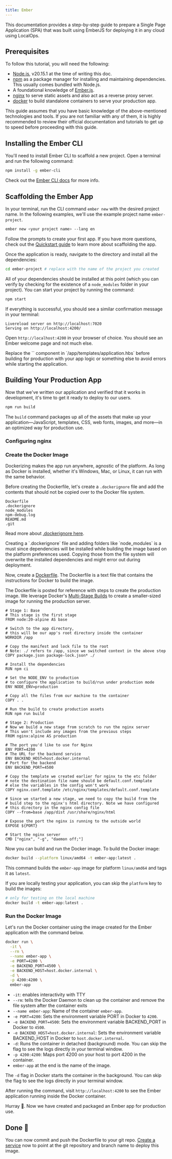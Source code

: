 ```yaml
---
title: Ember
---
```


This documentation provides a step-by-step guide to prepare a Single Page Application (SPA) that was built using EmberJS
for deploying it in any cloud using LocalOps.

## Prerequisites

To follow this tutorial, you will need the following:

- [Node.js][node], v20.15.1 at the time of writing this doc.
- [npm] as a package manager for installing and maintaining dependencies. This usually comes bundled with Node.js.
- A foundational knowledge of [Ember.js][ember].
- [nginx] to serve static assets and also act as a reverse proxy server.
- [docker] to build standalone containers to serve your production app.

<Note>
  This guide assumes that you have basic knowledge of the above-mentioned technologies and tools. If you are not
  familiar with any of them, it is highly recommended to review their official documentation and tutorials to get up to
  speed before proceeding with this guide.
</Note>

## Installing the Ember CLI

You'll need to install Ember CLI to scaffold a new project. Open a terminal and run the following command:

```bash
npm install -g ember-cli
```

Check out the [Ember CLI docs](https://cli.emberjs.com/release/) for more info.

## Scaffolding the Ember App

In your terminal, run the CLI command `ember new` with the desired project name. In the following examples, we'll use
the example project name `ember-project`.

```bash
ember new <your project name> --lang en
```

Follow the prompts to create your first app. If you have more questions, check out the
[Quickstart guide](https://guides.emberjs.com/release/getting-started/quick-start/) to learn more about scaffolding the
app.

Once the application is ready, navigate to the directory and install all the dependencies:

```bash
cd ember-project # replace with the name of the project you created
```

All of your dependencies should be installed at this point (which you can verify by checking for the existence of a
`node_modules` folder in your project). You can start your project by running the command:

```bash
npm start
```

If everything is successful, you should see a similar confirmation message in your terminal:

```
Livereload server on http://localhost:7020
Serving on http://localhost:4200/
```

Open `http://localhost:4200` in your browser of choice. You should see an Ember welcome page and not much else.

<Note>
Replace the `<WelcomePage />` component in `<rootDir>/app/templates/application.hbs` before building for
production with your app logic or something else to avoid errors while starting the application.
</Note>

## Building Your Production App

Now that we've written our application and verified that it works in development, it's time to get it ready to deploy to
our users.

```bash
npm run build
```

The `build` command packages up all of the assets that make up your application—JavaScript, templates, CSS, web fonts,
images, and more—in an optimized way for production use.


### Configuring nginx

<ConfigureNginx />

### Create the Docker Image

Dockerizing makes the app run anywhere, agnostic of the platform. As long as Docker is installed, whether it's Windows,
Mac, or Linux, it can run with the same behavior.

Before creating the Dockerfile, let's create a `.dockerignore` file and add the contents that should not be copied over
to the Docker file system.

```ignore .dockerignore
Dockerfile
.dockerignore
node_modules
npm-debug.log
README.md
.git
```

Read more about [.dockerignore here](https://docs.docker.com/build/building/context/#dockerignore-files).

<Note>
  Creating a `.dockerignore` file and adding folders like `node_modules` is a must since dependencies will be installed
  while building the image based on the platform preferences used. Copying those from the file system will overwrite the
  installed dependencies and might error out during deployment.
</Note>

Now, create a [Dockerfile](https://docs.docker.com/reference/dockerfile/). The Dockerfile is a text file that contains
the instructions for Docker to build the image.

The Dockerfile is posted for reference with steps to create the production image. We leverage Docker's
[Multi-Stage Builds](https://docs.docker.com/build/building/multi-stage/) to create a smaller-sized image for running
the production server.

```docker Dockerfile
# Stage 1: Base
# This stage is the first stage
FROM node:20-alpine AS base

# Switch to the app directory,
# this will be our app's root directory inside the container
WORKDIR /app

# Copy the manifest and lock file to the root
# Note: ./ refers to /app, since we switched context in the above step
COPY package.json package-lock.json* ./

# Install the dependencies
RUN npm ci

# Set the NODE_ENV to production
# to configure the application to build/run under production mode
ENV NODE_ENV=production

# Copy all the files from our machine to the container
COPY . .

# Run the build to create production assets
RUN npm run build

# Stage 2: Production
# Now we build a new stage from scratch to run the nginx server
# This won't include any images from the previous steps
FROM nginx:alpine AS production

# The port you'd like to use for Nginx
ENV PORT=4200
# The URL for the backend service
ENV BACKEND_HOST=host.docker.internal
# Port for the backend
ENV BACKEND_PORT=4500

# Copy the template we created earlier for nginx to the etc folder
# note the destination file name should be default.conf.template
# else the variables in the config won't work
COPY nginx.conf.template /etc/nginx/templates/default.conf.template

# Since we started a new stage, we need to copy the build from the
# build step to the nginx's html directory. Note we have configured
# this directory in the nginx config file
COPY --from=base /app/dist /usr/share/nginx/html

# Expose the port the nginx is running to the outside world
EXPOSE ${PORT}

# Start the nginx server
CMD ["nginx", "-g", "daemon off;"]
```

Now you can build and run the Docker image. To build the Docker image:

```bash
docker build --platform linux/amd64 -t ember-app:latest .
```

This command builds the `ember-app` image for platform `linux/amd64` and tags it as `latest`.

If you are locally testing your application, you can skip the `platform` key to build the images:

```bash
# only for testing on the local machine
docker build -t ember-app:latest .
```

### Run the Docker Image

Let's run the Docker container using the image created for the Ember application with the command below.

```bash
docker run \
  -it \
  --rm \
  --name ember-app \
  -e PORT=4200 \
  -e BACKEND_PORT=4500 \
  -e BACKEND_HOST=host.docker.internal \
  -d \
  -p 4200:4200 \
  ember-app
```

- `-it`: enables interactivity with TTY
- `--rm`: tells the Docker Daemon to clean up the container and remove the file system after the container exits
- `--name ember-app`: Name of the container `ember-app`.
- `-e PORT=4200`: Sets the environment variable PORT in Docker to `4200`.
- `-e BACKEND_PORT=4500`: Sets the environment variable BACKEND_PORT in Docker to `4500`.
- `-e BACKEND_HOST=host.docker.internal`: Sets the environment variable BACKEND_HOST in Docker to
  `host.docker.internal`.
- `-d`: Runs the container in detached (background) mode. You can skip the flag to see the logs directly in your
  terminal window.
- `-p 4200:4200`: Maps port 4200 on your host to port 4200 in the container.
- `ember-app` at the end is the name of the image.

The `-d` flag in Docker starts the container in the background. You can skip the flag to see the logs directly in your
terminal window.

After running the command, visit `http://localhost:4200` to see the Ember application running inside the Docker
container.

Hurray 🎉. Now we have created and packaged an Ember app for production use.

## Done 🎉

You can now commit and push the Dockerfile to your git repo. [Create a service](/environment/services/create) now to
point at the git repository and branch name to deploy this image.

[ember]: https://guides.emberjs.com/release/
[npm]: https://docs.npmjs.com/about-npm
[node]: https://nodejs.org/en
[docker]: https://docs.docker.com/
[nginx]: https://nginx.org/en/
